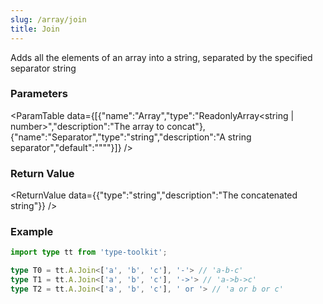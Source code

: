 ```yaml
---
slug: /array/join
title: Join
---
```



Adds all the elements of an array into a string, separated by the specified separator string

### Parameters
<ParamTable data={[{"name":"Array","type":"ReadonlyArray<string | number>","description":"The array to concat"},{"name":"Separator","type":"string","description":"A string separator","default":"\"\""}]} />

### Return Value
<ReturnValue data={{"type":"string","description":"The concatenated string"}} />

### Example

```ts
import type tt from 'type-toolkit';

type T0 = tt.A.Join<['a', 'b', 'c'], '-'> // 'a-b-c' 
type T1 = tt.A.Join<['a', 'b', 'c'], '->'> // 'a->b->c'
type T2 = tt.A.Join<['a', 'b', 'c'], ' or '> // 'a or b or c'
```
